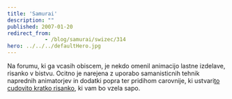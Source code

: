 ```yaml
---
title: 'Samurai'
description: ""
published: 2007-01-20
redirect_from: 
            - /blog/samurai/swizec/314
hero: ../../../defaultHero.jpg
---
```

Na forumu, ki ga vcasih obiscem, je nekdo omenil animacijo lastne izdelave, risanko v bistvu. Ocitno je narejena z uporabo samanisticnih tehnik naprednih animatorjev in dodatki popra ter pridihom carovnije, ki ustvari[to cudovito kratko risanko](http://www.threeleggedlegs.com/work/samurai/), ki vam bo vzela sapo.